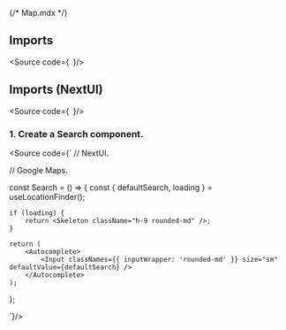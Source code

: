 {/* Map.mdx */}



<Meta of={MapStories} />

## Imports
<Source code={`
`}/>

## Imports (NextUI)
<Source code={`
`}/>

### 1. Create a Search component.
<Source code={`
// NextUI.

// Google Maps.

const Search = () => {
    const { defaultSearch, loading } = useLocationFinder();

    if (loading) {
        return <Skeleton className="h-9 rounded-md" />;
    }

    return (
        <Autocomplete>
            <Input classNames={{ inputWrapper: 'rounded-md' }} size="sm" defaultValue={defaultSearch} />
        </Autocomplete>
    );
};

`}/>

<Canvas of={MapStories.Primary} />